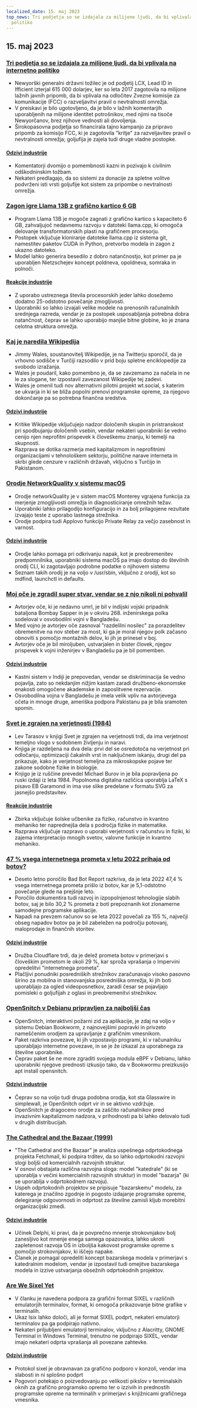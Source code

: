 ```yaml
---
localized_date: 15. maj 2023
top_news: Tri podjetja so se izdajala za milijone ljudi, da bi vplivala na internetno
  politiko
---
```


## 15. maj 2023

### [Tri podjetja so se izdajala za milijone ljudi, da bi vplivala na internetno politiko](https://ag.ny.gov/press-release/2023/attorney-general-james-secures-615000-companies-supplied-fake-comments-influence)

- Newyorški generalni državni tožilec je od podjetij LCX, Lead ID in Ifficient izterjal 615 000 dolarjev, ker so leta 2017 zagotovila na milijone lažnih javnih pripomb, da bi vplivala na odločitev Zvezne komisije za komunikacije (FCC) o razveljavitvi pravil o nevtralnosti omrežja.
- V preiskavi je bilo ugotovljeno, da je bilo v lažnih komentarjih uporabljenih na milijone identitet potrošnikov, med njimi na tisoče Newyorčanov, brez njihove vednosti ali dovoljenja.
- Širokopasovna podjetja so financirala tajno kampanjo za pripravo pripomb za komisijo FCC, ki je zagotovila "kritje" za razveljavitev pravil o nevtralnosti omrežja; goljufija je zajela tudi druge vladne postopke.

#### [Odzivi industrije](http://news.ycombinator.com/item?id=35934504)

- Komentatorji dvomijo o pomembnosti kazni in pozivajo k civilnim odškodninskim tožbam.
- Nekateri predlagajo, da so sistemi za donacije za spletne volitve podvrženi isti vrsti goljufije kot sistem za pripombe o nevtralnosti omrežja.

### [Zagon igre Llama 13B z grafično kartico 6 GB](https://gist.github.com/rain-1/8cc12b4b334052a21af8029aa9c4fafc)

- Program Llama 13B je mogoče zagnati z grafično kartico s kapaciteto 6 GB, zahvaljujoč nedavnemu razvoju v datoteki llama.cpp, ki omogoča delovanje transformatorskih plasti na grafičnem procesorju.
- Postopek vključuje kloniranje datoteke llama.cpp iz sistema git, namestitev paketov CUDA in Python, pretvorbo modela in zagon z ukazno datoteko.
- Model lahko generira besedilo z dobro natančnostjo, kot primer pa je uporabljen Nietzschejev koncept poldneva, opoldneva, somraka in polnoči.

#### [Reakcije industrije](http://news.ycombinator.com/item?id=35937505)

- Z uporabo ustreznega števila procesorskih jeder lahko dosežemo dodatno 25-odstotno povečanje zmogljivosti.
- Uporabniki so lahko izvajali velike modele na prenosnih računalnikih srednjega razreda, vendar je za postopek usposabljanja potrebna dobra natančnost, čeprav se lahko uporabijo manjše bitne globine, ko je znana celotna struktura omrežja.

### [Kaj je naredila Wikipedija](https://twitter.com/jimmy_wales/status/1657494022741426180)

- Jimmy Wales, soustanovitelj Wikipedije, je na Twitterju sporočil, da je vrhovno sodišče v Turčiji razsodilo v prid boju spletne enciklopedije za svobodo izražanja.
- Wales je poudaril, kako pomembno je, da se zavzemamo za načela in ne le za slogane, ter izpostavil zavezanost Wikipedije tej zadevi.
- Wales je omenil tudi nov alternativni pilotni projekt wt.social, s katerim se ukvarja in ki se bliža popolni prenovi programske opreme, za njegovo dokončanje pa so potrebna finančna sredstva.

#### [Odzivi industrije](http://news.ycombinator.com/item?id=35935714)

- Kritike Wikipedije vključujejo nadzor določenih skupin in pristranskost pri spodbujanju določenih vsebin, vendar nekateri uporabniki še vedno cenijo njen neprofitni prispevek k človeškemu znanju, ki temelji na skupnosti.
- Razprava se dotika razmerja med kapitalizmom in neprofitnimi organizacijami v tehnološkem sektorju, politične narave interneta in skrbi glede cenzure v različnih državah, vključno s Turčijo in Pakistanom.

### [Orodje NetworkQuality v sistemu macOS](https://cyberhost.uk/the-hidden-macos-speedtest-tool-networkquality/)

- Orodje networkQuality je v sistem macOS Monterey vgrajena funkcija za merjenje zmogljivosti omrežja in diagnosticiranje omrežnih težav.
- Uporabniki lahko prilagodijo konfiguracijo in za bolj prilagojene rezultate izvajajo teste z uporabo lastnega strežnika.
- Orodje podpira tudi Applovo funkcijo Private Relay za večjo zasebnost in varnost.

#### [Odzivi industrije](http://news.ycombinator.com/item?id=35936999)

- Orodje lahko pomaga pri odkrivanju napak, kot je preobremenitev predpomnilnika, uporabniki sistema macOS pa imajo dostop do številnih orodij CLI, ki zagotavljajo podrobne podatke o njihovem sistemu
- Seznam takih orodij je na voljo v /usr/sbin, vključno z orodji, kot so mdfind, launchctl in defaults.

### [Moj oče je zgradil super stvar, vendar se z njo nikoli ni pohvalil](https://robotsinplainenglish.com/e/2023-04-23-aaba-obit.html)

- Avtorjev oče, ki je nedavno umrl, je bil v indijski vojski pripadnik bataljona Bombay Sapper in je v okviru 268. inženirskega polka sodeloval v osvobodilni vojni v Bangladešu.
- Med vojno je avtorjev oče zasnoval "razdelilni nosilec" za porazdelitev obremenitve na nov steber za most, ki ga je moral njegov polk začasno obnoviti s pomočjo montažnih delov, ki jih je prinesel v boj.
- Avtorjev oče je bil miroljuben, ustvarjalen in bister človek, njegov prispevek k vojni inženirjev v Bangladešu pa je bil pomemben.

#### [Odzivi industrije](http://news.ycombinator.com/item?id=35934903)

- Kastni sistem v Indiji je prepovedan, vendar se diskriminacija še vedno pojavlja, zato so nekdanjim nižjim kastam zaradi družbeno-ekonomske enakosti omogočene akademske in zaposlitvene rezervacije.
- Osvobodilna vojna v Bangladešu je imela velik vpliv na avtorjevega očeta in mnoge druge, ameriška podpora Pakistanu pa je bila sramoten spomin.

### [Svet je zgrajen na verjetnosti (1984)](https://archive.org/details/lev-tarasov-the-world-is-built-on-probability-mir-2023)

- Lev Tarasov v knjigi Svet je zgrajen na verjetnosti trdi, da ima verjetnost temeljno vlogo v sodobnem življenju in naravi.
- Knjiga je razdeljena na dva dela: prvi del se osredotoča na verjetnost pri odločanju, optimizaciji čakalnih vrst in naključnem iskanju, drugi del pa prikazuje, kako je verjetnost temeljna za mikroskopske pojave ter zakone sodobne fizike in biologije.
- Knjigo je iz ruščine prevedel Michael Burov in je bila popravljena po ruski izdaji iz leta 1984. Popolnoma digitalna različica uporablja LaTeX s pisavo EB Garamond in ima vse slike predelane v formatu SVG za jasnejšo predstavitev.

#### [Reakcije industrije](http://news.ycombinator.com/item?id=35937375)

- Zbirka vključuje šolske učbenike za fiziko, računstvo in kvantno mehaniko ter naprednejša dela s področja fizike in matematike.
- Razprava vključuje razpravo o uporabi verjetnosti v računstvu in fiziki, ki zajema interpretacijo mnogih svetov, valovne funkcije in kvantno mehaniko.

### [47 % vsega internetnega prometa v letu 2022 prihaja od botov?](https://www.securitymagazine.com/articles/99339-47-of-all-internet-traffic-came-from-bots-in-2022)

- Deseto letno poročilo Bad Bot Report razkriva, da je leta 2022 47,4 % vsega internetnega prometa prišlo iz botov, kar je 5,1-odstotno povečanje glede na prejšnje leto.
- Poročilo dokumentira tudi razvoj in izpopolnjenost tehnologije slabih botov, saj je bilo 30,2 % prometa z boti prepoznanih kot zlonamerne samodejne programske aplikacije.
- Napadi na prevzem računov so se leta 2022 povečali za 155 %, največji obseg napadov botov pa je bil zabeležen na področju potovanj, maloprodaje in finančnih storitev.

#### [Odzivi industrije](http://news.ycombinator.com/item?id=35938433)

- Družba Cloudflare trdi, da je delež prometa botov v primerjavi s človeškim prometom le okoli 29 %, kar sproža vprašanja o Impervini opredelitvi "internetnega prometa".
- Plačljivi ponudniki posredniških strežnikov zaračunavajo visoko pasovno širino za mobilna in stanovanjska posredniška omrežja, ki jih boti uporabljajo za ogled videoposnetkov, zaradi česar se pojavljajo pomisleki o goljufijah z oglasi in preobremenitvi strežnikov.

### [OpenSnitch v Debianu pripravljen za najboljši čas](https://people.skolelinux.org/pere/blog/OpenSnitch_in_Debian_ready_for_prime_time.html)

- OpenSnitch, interaktivni požarni zid za aplikacije, je zdaj na voljo v sistemu Debian Bookworm, z najnovejšimi popravki in privzeto nameščenim orodjem za upravljanje z grafičnim vmesnikom.
- Paket razkriva povezave, ki jih vzpostavijo programi, ki v računalniku uporabljajo internetne povezave, in se je že izkazal za uporabnega za številne uporabnike.
- Čeprav paket še ne more zgraditi svojega modula eBPF v Debianu, lahko uporabniki njegove prednosti izkusijo tako, da v Bookwormu preizkusijo apt install opensnitch.

#### [Odzivi industrije](http://news.ycombinator.com/item?id=35936044)

- Čeprav so na voljo tudi druga podobna orodja, kot sta Glasswire in simplewall, je OpenSnitch odprt vir in se aktivno vzdržuje.
- OpenSnitch je dragoceno orodje za zaščito računalnikov pred invazivnim kapitalizmom nadzora, v prihodnosti pa bi lahko delovalo tudi v drugih distribucijah.

### [The Cathedral and the Bazaar (1999)](http://www.catb.org/~esr/writings/cathedral-bazaar/cathedral-bazaar/)

- "The Cathedral and the Bazaar" je analiza uspešnega odprtokodnega projekta Fetchmail, ki podpira trditev, da so lahko odprtokodni razvojni slogi boljši od komercialnih razvojnih struktur.
- V osnovi obstajata različna razvojna sloga: model "katedrale" (ki se uporablja v večini komercialnih razvojnih struktur) in model "bazarja" (ki se uporablja v odprtokodnem razvoju).
- Uspeh odprtokodnih projektov se pripisuje "bazarskemu" modelu, za katerega je značilno zgodnje in pogosto izdajanje programske opreme, delegiranje odgovornosti in odprtost za številne zamisli kljub morebitni organizacijski zmedi.

#### [Odzivi industrije](http://news.ycombinator.com/item?id=35939383)

- Učinek Delphi, ki pravi, da je povprečno mnenje strokovnjakov bolj zanesljivo kot mnenje enega samega opazovalca, lahko ukroti zapletenost razvoja OS in izboljša kakovost programske opreme s pomočjo strokovnjakov, ki iščejo napake.
- Članek je pomagal opredeliti koncept bazarskega modela v primerjavi s katedralnim modelom, vendar je izpostavil tudi omejitve bazarskega modela in izzive ustvarjanja obsežnih odprtokodnih projektov.

### [Are We Sixel Yet](https://www.arewesixelyet.com/)

- V članku je navedena podpora za grafični format SIXEL v različnih emulatorjih terminalov, format, ki omogoča prikazovanje bitne grafike v terminalih.
- Ukaz lsix lahko določi, ali je format SIXEL podprt, nekateri emulatorji terminalov pa ga podpirajo nativno.
- Nekateri priljubljeni emulatorji terminalov, vključno z Alacritty, GNOME Terminal in Windows Terminal, trenutno ne podpirajo SIXEL, vendar imajo nekateri odprta vprašanja ali povezane zahtevke.

#### [Odzivi industrije](http://news.ycombinator.com/item?id=35936331)

- Protokol sixel je obravnavan za grafično podporo v konzoli, vendar ima slabosti in ni splošno podprt
- Pogovori potekajo o poizvedovanju po velikosti pikslov v terminalskih oknih za grafično programsko opremo ter o izzivih in prednostih programske opreme na terminalih v primerjavi s knjižnicami grafičnega vmesnika.

</Steps>
